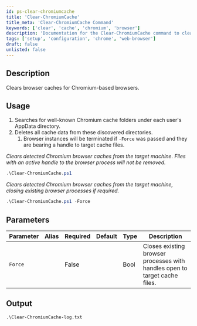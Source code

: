 ```yaml
---
id: ps-clear-chromiumcache
title: 'Clear-ChromiumCache'
title_meta: 'Clear-ChromiumCache Command'
keywords: ['clear', 'cache', 'chromium', 'browser']
description: 'Documentation for the Clear-ChromiumCache command to clear browser caches for Chromium-based browsers.'
tags: ['setup', 'configuration', 'chrome', 'web-browser']
draft: false
unlisted: false
---
```

## Description
Clears browser caches for Chromium-based browsers.

## Usage
1. Searches for well-known Chromium cache folders under each user's AppData directory.
2. Deletes all cache data from these discovered directories.
   1. Browser instances will be terminated if `-Force` was passed and they are bearing a handle to target cache files.



*Clears detected Chromium browser caches from the target machine. Files with an active handle to the browser process will not be removed.*
```powershell
.\Clear-ChromiumCache.ps1
```

*Clears detected Chromium browser caches from the target machine, closing existing browser processes if required.*
```powershell
.\Clear-ChromiumCache.ps1 -Force
```


## Parameters
| Parameter | Alias | Required | Default | Type | Description                                                                |
| --------- | ----- | -------- | ------- | ---- | -------------------------------------------------------------------------- |
| `Force`   |       | False    |         | Bool | Closes existing browser processes with handles open to target cache files. |

## Output
    .\Clear-ChromiumCache-log.txt










